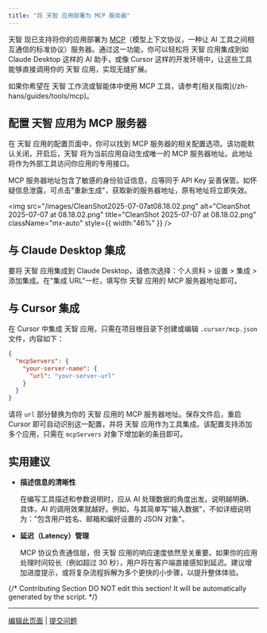 ```yaml
---
title: "将 天智 应用部署为 MCP 服务器"
---
```


天智 现已支持将你的应用部署为 [MCP](https://modelcontextprotocol.io/introduction)（模型上下文协议，一种让 AI 工具之间相互通信的标准协议）服务器。通过这一功能，你可以轻松将 天智 应用集成到如 Claude Desktop 这样的 AI 助手，或像 Cursor 这样的开发环境中，让这些工具能够直接调用你的 天智 应用，实现无缝扩展。

<Note>
  如果你希望在 天智 工作流或智能体中使用 MCP 工具，请参考[相关指南](/zh-hans/guides/tools/mcp)。
</Note>

## 配置 天智 应用为 MCP 服务器

在 天智 应用的配置页面中，你可以找到 MCP 服务器的相关配置选项。该功能默认关闭，开启后，天智 将为当前应用自动生成唯一的 MCP 服务器地址。此地址将作为外部工具访问你应用的专用接口。

<Danger>
  MCP 服务器地址包含了敏感的身份验证信息，应等同于 API Key 妥善保管。如怀疑信息泄露，可点击"重新生成"，获取新的服务器地址，原有地址将立即失效。
</Danger>

<img
  src="/images/CleanShot2025-07-07at08.18.02.png"
  alt="CleanShot 2025-07-07 at 08.18.02.png"
  title="CleanShot 2025-07-07 at 08.18.02.png"
  className="mx-auto"
  style={{ width:"46%" }}
/>

## 与 Claude Desktop 集成

要将 天智 应用集成到 Claude Desktop，请依次选择：个人资料 > 设置 > 集成 > 添加集成。在"集成 URL"一栏，填写你 天智 应用的 MCP 服务器地址即可。

## 与 Cursor 集成

在 Cursor 中集成 天智 应用，只需在项目根目录下创建或编辑 `.cursor/mcp.json` 文件，内容如下：

```json
{
  "mcpServers": {
    "your-server-name": {
      "url": "your-server-url"
    }
  }
}
```

请将 `url` 部分替换为你的 天智 应用的 MCP 服务器地址。保存文件后，重启 Cursor 即可自动识别这一配置，并将 天智 应用作为工具集成。该配置支持添加多个应用，只需在 `mcpServers` 对象下增加新的条目即可。

## 实用建议

- **描述信息的清晰性**

  在编写工具描述和参数说明时，应从 AI 处理数据的角度出发。说明越明确、具体，AI 的调用效果就越好。例如，与其简单写"输入数据"，不如详细说明为："包含用户姓名、邮箱和偏好设置的 JSON 对象"。

- **延迟（Latency）管理**

  MCP 协议负责通信层，但 天智 应用的响应速度依然至关重要。如果你的应用处理时间较长（例如超过 30 秒），用户将在客户端直接感知到延迟。建议增加进度提示，或将复杂流程拆解为多个更快的小步骤，以提升整体体验。

{/*
Contributing Section
DO NOT edit this section!
It will be automatically generated by the script.
*/}

---

[编辑此页面](https://github.com/langgenius/dify-docs/edit/main/zh-hans/guides/application-publishing/publish-mcp.mdx) | [提交问题](https://github.com/langgenius/dify-docs/issues/new?template=docs.yml)

